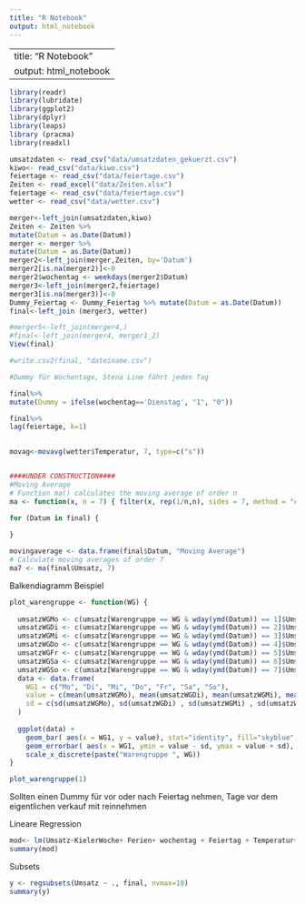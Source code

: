 ```yaml
---
title: "R Notebook"
output: html_notebook
---
```

---
title: "R Notebook"
output: html_notebook
---


```r
library(readr)
library(lubridate)
library(ggplot2)
library(dplyr)
library(leaps)
library (pracma)
library(readxl)

umsatzdaten <- read_csv("data/umsatzdaten_gekuerzt.csv")
kiwo<- read_csv("data/kiwo.csv")
feiertage <- read_csv("data/feiertage.csv")
Zeiten <- read_excel("data/Zeiten.xlsx")
feiertage <- read_csv("data/feiertage.csv")
wetter <- read_csv("data/wetter.csv")

merger<-left_join(umsatzdaten,kiwo)
Zeiten <- Zeiten %>% 
mutate(Datum = as.Date(Datum)) 
merger <- merger %>% 
mutate(Datum = as.Date(Datum)) 
merger2<-left_join(merger,Zeiten, by='Datum')
merger2[is.na(merger2)]<-0
merger2$wochentag <- weekdays(merger2$Datum)
merger3<-left_join(merger2,feiertage)
merger3[is.na(merger3)]<-0
Dummy_Feiertag <- Dummy_Feiertag %>% mutate(Datum = as.Date(Datum)) 
final<-left_join (merger3, wetter)

#merger5<-left_join(merger4,)
#final<-left_join(merger4, merger1_2)
View(final)

#write.csv2(final, "dateiname.csv")
```



```r
#Dummy für Wochentage, Stena Line fährt jeden Tag

final%>%
mutate(Dummy = ifelse(wochentag=='Dienstag', "1", "0"))

final%>%
lag(feiertage, k=1)
  

movag<-movavg(wetter$Temperatur, 7, type=c("s"))


####UNDER CONSTRUCTION####
#Moving Average
# Function ma() calculates the moving average of order n
ma <- function(x, n = 7) { filter(x, rep(1/n,n), sides = 7, method = "convolution") }

for (Datum in final) {
  
}

movingaverage <- data.frame(final$Datum, "Moving Average")
# Calculate moving averages of order 7
ma7 <- ma(final$Umsatz, 7)

```

Balkendiagramm Beispiel 
```r
plot_warengruppe <- function(WG) {
  
  umsatzWGMo <- c(umsatz[Warengruppe == WG & wday(ymd(Datum)) == 1]$Umsatz)
  umsatzWGDi <- c(umsatz[Warengruppe == WG & wday(ymd(Datum)) == 2]$Umsatz)
  umsatzWGMi <- c(umsatz[Warengruppe == WG & wday(ymd(Datum)) == 3]$Umsatz)
  umsatzWGDo <- c(umsatz[Warengruppe == WG & wday(ymd(Datum)) == 4]$Umsatz)
  umsatzWGFr <- c(umsatz[Warengruppe == WG & wday(ymd(Datum)) == 5]$Umsatz)
  umsatzWGSa <- c(umsatz[Warengruppe == WG & wday(ymd(Datum)) == 6]$Umsatz)
  umsatzWGSo <- c(umsatz[Warengruppe == WG & wday(ymd(Datum)) == 7]$Umsatz)
  data <- data.frame(
    WG1 = c("Mo", "Di", "Mi", "Do", "Fr", "Sa", "So"),
    value = c(mean(umsatzWGMo), mean(umsatzWGDi), mean(umsatzWGMi), mean(umsatzWGDo), mean(umsatzWGFr), mean(umsatzWGSa), mean(umsatzWGSo)),
    sd = c(sd(umsatzWGMo), sd(umsatzWGDi) , sd(umsatzWGMi) , sd(umsatzWGDo) , sd(umsatzWGFr) , sd(umsatzWGSa), sd(umsatzWGSo))
  )
  
  ggplot(data) + 
    geom_bar( aes(x = WG1, y = value), stat="identity", fill="skyblue", alpha=0.7) +
    geom_errorbar( aes(x = WG1, ymin = value - sd, ymax = value + sd), width = 0.4, colour ="orange", alpha= 0.9, size = 1.3) + 
    scale_x_discrete(paste("Warengruppe ", WG))
}

plot_warengruppe(1)

```

Sollten einen Dummy für vor oder nach Feiertag nehmen, Tage vor dem eigentlichen verkauf mit reinnehmen

Lineare Regression
```r
mod<- lm(Umsatz~KielerWoche+ Ferien+ wochentag + Feiertag + Temperatur+as.factor(Warengruppe)+ Bewoelkung+ Vor+ Nach,final)
summary(mod)

```



Subsets
```r
y <- regsubsets(Umsatz ~ ., final, nvmax=10)
summary(y)

```

